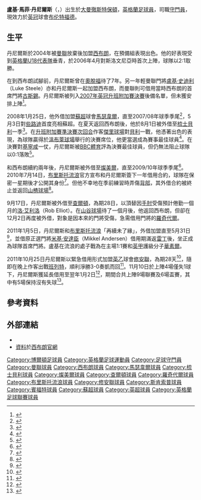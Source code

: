 {{noteTA|G1=足球|G2=SPL|G3=英超|G4=FAcup
|1=zh-hans:丹尼尔斯;zh-hk:丹尼斯;zh-tw:丹尼爾斯;
|2=zh-hans:库什察克; zh-hk:古斯錫;
}}
{{Infobox football biography 2
| playername     = 盧基·丹尼爾斯<br>''Luke Daniels''
| image          = [[File:Luke_Daniels.jpg|250px]] 
| image_size     = 250
| fullname       = Luke Matthew Daniels
| dateofbirth    = {{birth date and age|1988|1|5|df=y}}
| cityofbirth    = [[保頓|保頓]]
| countryofbirth = [[英格蘭|英格蘭]]
| height         = {{height|ft=6|in=4}} <!-- See Talk page for variations-->
| position       = [[門將|門將]]
| currentclub    = [[布伦特福德足球俱乐部|布伦特福德]]
| clubnumber     = 28
| youthyears1    = 1997–2004 |youthclubs1 = [[曼聯預備隊及青訓學院|曼聯]]
| youthyears2    = 2004–2006 |youthclubs2 = [[西布罗姆维奇足球俱乐部|西布朗]]
| years1         = 2004–2015 |clubs1 = [[西布罗姆维奇足球俱乐部|西布朗]]    |caps1 = 1  |goals1 = 0
| years2         = 2008      |clubs2 = → [[马瑟韦尔足球俱乐部|馬瑟韋爾]]  |caps2 = 2  |goals2 = 0
| years3         = 2008–2009 |clubs3 = → [[谢斯伯利足球俱乐部|梳士貝利]] |caps3 = 38 |goals3 = 0
| years4         = 2009–2010 |clubs4 = → [[特兰米尔流浪者足球俱乐部|燦美爾]] |caps4 = 37 |goals4 = 0
| years5         = 2010      |clubs5 = → [[查尔顿竞技足球俱乐部|查爾頓]]  |caps5 = 0  |goals5 = 0
| years6         = 2010      |clubs6 = → [[罗奇代尔足球俱乐部|羅奇代爾]]  |caps6 = 1  |goals6 = 0
| years7         = 2011      |clubs7 = → [[布里斯托流浪足球俱乐部|布里斯托流浪]]   |caps7 = 9  |goals7 = 0
| years8         = 2011–2012 |clubs8 = → [[绍森德足球俱乐部|修安聯]]  |caps8 = 9  |goals8 = 0
| years9         = 2015–2017 |clubs9 = [[斯坎索普联足球俱乐部|斯肯索普]] |caps9 = 101  |goals9 = 0
| years10        = 2017– |clubs10= [[布伦特福德足球俱乐部|布伦特福德]] |caps10 = 13  |goals10 = 0
| nationalyears1 = 2006–2007 |nationalteam1 = [[英格蘭19歲以下足球代表隊|英格蘭U19]] |nationalcaps1 = 2 |nationalgoals1 = 0
| pcupdate       = 22:28, 27 January 2015 (UTC)
| ntupdate       = 22:28, 27 January 2015 (UTC)
}}
'''盧基·馬菲·丹尼爾斯'''（{{lang-en|'''Luke Matthew Daniels'''}}，{{bd|1988年|1月5日|catidx=Daniels, Luke}}）出生於[[大曼徹斯特|大曼徹斯特]][[保頓|保頓]]，[[英格蘭|英格蘭]][[足球員|足球員]]，司職[[守門員|守門員]]，現效力於[[英冠|英冠]]球會[[布伦特福德足球俱乐部|布伦特福德]]。

==生平==
丹尼爾斯於2004年被[[曼徹斯特聯足球俱樂部|曼聯]]放棄後加盟[[西布罗姆维奇足球俱乐部|西布朗]]，在預備組表現出色。他的好表現受到[[英格蘭18歲以下足球代表隊|英格蘭U18代表隊]]垂青，於2006年4月對斯洛文尼亞時首次上陣，球隊以2:1取勝。

在到西布朗試腳前，丹尼爾斯曾在[[老特拉福德球场|奧脫福]]待了7年。另一年輕曼聯門將[[盧基·史迪利|盧基·史迪利]]（Luke Steele）亦和丹尼爾斯一起加盟西布朗，而曼聯則可借用當時西布朗的首席門將[[湯馬士·古斯錫|古斯錫]]。丹尼爾斯被列入[[2006年至2007年英格蘭足球冠軍聯賽#2006－2007年球季結果|2007年英冠升班附加賽決賽]]後備名單，但未獲安排上陣<ref>{{cite news |last=Fletcher |first=Paul |title=Derby 1–0 West Brom |url=http://news.bbc.co.uk/sport2/hi/football/eng_div_1/6689971.stm |publisher=''[[BBC_Sport|BBC Sport]]'' |date=28 May 2007 |accessdate=24 May 2009 |archive-date=2018-05-21 |archive-url=https://web.archive.org/web/20180521013841/http://news.bbc.co.uk/sport2/hi/football/eng_div_1/6689971.stm |dead-url=no }}</ref>。

2008年1月25日，他外借加盟[[蘇超|蘇超]]球會[[马瑟韦尔足球俱乐部|馬瑟韋爾]]，直至2007/08年球季季尾<ref>{{cite news |title=West Brom goalkeeper joins Well |url=http://news.bbc.co.uk/sport1/hi/football/teams/m/motherwell/7209163.stm |publisher=''[[BBC_Sport|BBC Sport]]'' |date=25 January 2008 |accessdate=25 January 2008 |archive-date=2008-01-28 |archive-url=https://web.archive.org/web/20080128181546/http://news.bbc.co.uk/sport1/hi/football/teams/m/motherwell/7209163.stm |dead-url=no }}</ref>，5月3日對[[凯尔特人足球俱乐部|些路迪]]首度亮相蘇超。在夏天返回西布朗後，他於8月1日被外借至[[谢斯伯利足球俱乐部|梳士貝利]]一季<ref>{{cite news |title=Shrews move for Daniels |url=http://www.skysports.com/story/0,19528,12875_3895406,00.html |publisher=''Sky Sports'' |date=1 August 2008 |accessdate=1 August 2008 |archive-date=2016-03-03 |archive-url=https://web.archive.org/web/20160303200900/http://www.skysports.com/story/0,19528,12875_3895406,00.html |dead-url=no }}</ref>。在[[2008年至2009年英格蘭足球乙級聯賽#附加賽|升班附加賽準決賽次回合]]作客[[傑里球場|傑里球場]]對[[貝里足球俱樂部|貝利]]一戰，他憑著出色的表現，為球隊贏得於[[溫布萊球場|溫布萊球場]]舉行的決賽席位，他更當選成為賽事最佳球員<ref>{{cite news |title=Daniels sends Shrews to Wembley |url=http://www.skysports.com/football/match_report/0,19764,11065_3144128,00.html |publisher=''Sky Sports'' |date=10 May 2009 |accessdate=10 May 2009 |archive-date=2009-07-14 |archive-url=https://web.archive.org/web/20090714060919/http://www.skysports.com/football/match_report/0,19764,11065_3144128,00.html |dead-url=no }}</ref>。在決賽對[[吉林汉姆足球俱乐部|基寧咸]]一仗，丹尼爾斯被[[BBC|BBC體育]]評為決賽最佳球員，但仍無法阻止球隊以0:1落敗<ref>{{cite news |title=Gillingham 1–0 Shrewsbury |url=http://news.bbc.co.uk/sport1/hi/football/eng_div_3/8048284.stm |publisher=''[[BBC_Sport|BBC Sport]]'' |date=24 May 2009 |accessdate=24 May 2009 |archive-date=2009-05-25 |archive-url=https://web.archive.org/web/20090525150909/http://news.bbc.co.uk/sport1/hi/football/eng_div_3/8048284.stm |dead-url=no }}</ref>。

和西布朗續約兩年後，丹尼爾斯被外借至[[特兰米尔流浪者足球俱乐部|燦美爾]]，直至2009/10年球季季尾<ref>{{cite news |title=Keeper Daniels loaned to Tranmere |url=http://news.bbc.co.uk/sport1/hi/football/teams/t/tranmere_rovers/8160727.stm |publisher=''[[BBC_Sport|BBC Sport]]'' |date=21 July 2009 |accessdate=27 August 2009 }}</ref>。2010年7月14日，[[布里斯托流浪足球俱乐部|布里斯托流浪]]官方宣布和丹尼爾斯簽下一年借用合約，球隊在保密一星期後才公開其身份<ref>{{cite news |title=Luke Daniels joins Rovers on loan |url=http://www.bristolrovers.co.uk/page/LatestNews/0,,10328~2092271,00.html |publisher=Bristol Rovers website |date=8 July 2010 |accessdate=14 July 2010 |deadurl=yes |archiveurl=https://web.archive.org/web/20100717032557/http://www.bristolrovers.co.uk/page/LatestNews/0,,10328~2092271,00.html |archivedate=2010年7月17日 |df= }}</ref>。但他不幸地在季前練習時弄傷[[背部|背部]]，其外借合約被終止並返回[[山楂球場|山楂球場]]<ref>{{cite news |title=Daniels loan deal being cancelled |url=http://www.bristolrovers.co.uk/page/LatestNews/0,,10328~2108630,00.html |publisher=[[布里斯托流浪足球俱乐部|''bristolrovers.co.uk'']] |date=2 August 2010 |accessdate=2 August 2010 |deadurl=yes |archiveurl=https://web.archive.org/web/20100803152029/http://www.bristolrovers.co.uk/page/LatestNews/0,,10328~2108630,00.html |archivedate=2010年8月3日 |df= }}</ref>。

9月17日，丹尼爾斯被外借至[[查尔顿竞技足球俱乐部|查爾頓]]，為期28日，以頂替因[[肘|手肘]]受傷預計倦勤一個月的[[洛·艾利洛|洛·艾利洛]]（Rob Elliot）。在[[山谷球場|山谷球場]]待了一個月後，他返回西布朗，但卻在12月2日再度被外借，對象是因本來的門將受傷，急需借用門將的[[罗奇代尔足球俱乐部|羅奇代爾]]。

2011年1月5日，丹尼爾斯和[[布里斯托流浪足球俱乐部|布里斯托流浪]]「再續未了緣」，外借加盟直至5月31日<ref>{{cite news |title=Luke Returns |url=http://www.bristolrovers.co.uk/page/LatestNews/0,,10328~2259089,00.html |publisher=[[布里斯托流浪足球俱乐部|''bristolrovers.co.uk'']] |date=5 January 2010 |accessdate=5 January 2010 |deadurl=yes |archiveurl=https://web.archive.org/web/20110107035944/http://www.bristolrovers.co.uk/page/LatestNews/0,,10328~2259089,00.html |archivedate=2011年1月7日 }}</ref>，並借原正選門將[[米基·安達臣|米基·安達臣]]（Mikkel Andersen）借用期滿返[[雷丁足球俱乐部|雷丁]]後，坐正成為球隊首席門將。盧基在流浪的處子戰為在主場1:1賽和[[英甲|英甲]]護級分子[[沃尔索尔足球俱乐部|華素爾]]。

2011年10月25日丹尼爾斯以緊急借用形式加盟[[英乙|英乙]]球會[[绍森德足球俱乐部|修安聯]]，為期28天<ref>{{cite news |language=en |url=http://news.bbc.co.uk/sport2/hi/football/15443775.stm |title=Southend United sign West Brom's Luke Daniels |publisher=''[[BBC_Sport|BBC Sport]]'' |date=2011-10-25 |accessdate=2011-10-26 |archive-date=2011-11-05 |archive-url=https://web.archive.org/web/20111105200018/http://news.bbc.co.uk/sport2/hi/football/15443775.stm |dead-url=no }}</ref>，隨即在晚上作客出戰[[巴尼特足球俱乐部|班列特]]，順利淨勝3-0奏凱而回<ref>{{cite news |language=en |url=http://news.bbc.co.uk/sport2/hi/football/15346334.stm |title=Barnet 0-3 Southend |publisher=''[[BBC_Sport|BBC Sport]]'' |date=2011-10-25 |accessdate=2011-10-26 |archive-date=2011-12-04 |archive-url=https://web.archive.org/web/20111204070950/http://news.bbc.co.uk/sport2/hi/football/15346334.stm |dead-url=no }}</ref>。11月10日於上陣4場僅失1球下，丹尼爾斯獲延長借用至翌年1月2日<ref>{{cite news |language=en |url=http://news.bbc.co.uk/sport2/hi/football/15663362.stm |title=Southend United retain WBA keeper Luke Daniels |publisher=''[[BBC_Sport|BBC Sport]]'' |date=2011-11-10 |accessdate=2011-11-11 |archive-date=2011-12-14 |archive-url=https://web.archive.org/web/20111214215243/http://news.bbc.co.uk/sport2/hi/football/15663362.stm |dead-url=no }}</ref>，期間合共上陣9場聯賽及6場盃賽，其中有5場保持沒有失球<ref>{{cite news |language=en |url=http://www.southendunited.co.uk/page/NewsDetail/0,,10444~2564464,00.html |title=DANIELS RETURNS TO WEST BROM |publisher=[[绍森德足球俱乐部|''southendunited.co.uk'']] |date=2012-01-03 |accessdate=2012-03-03 |deadurl=yes |archiveurl=https://web.archive.org/web/20120213015430/http://www.southendunited.co.uk/page/NewsDetail/0,,10444~2564464,00.html |archivedate=2012年2月13日 |df= }}</ref>。

==參考資料==
{{reflist}}

==外部連結==
*{{soccerbase|id=44154|name=Luke Daniels}}
*[https://web.archive.org/web/20081228191849/http://www.wba.premiumtv.co.uk/page/ProfilesDetail/0,,10366~36872,00.html 資料]於[http://www.wba.co.uk 西布朗官網] {{Wayback|url=http://www.wba.co.uk/ |date=20131015031832 }}

{{賓福特球員名單}}

{{DEFAULTSORT:Daniels, Luke}}
[[Category:博爾頓足球員|Category:博爾頓足球員]]
[[Category:英格蘭足球運動員|Category:英格蘭足球運動員]]
[[Category:足球守門員|Category:足球守門員]]
[[Category:曼聯球員|Category:曼聯球員]]
[[Category:西布朗球員|Category:西布朗球員]]
[[Category:馬瑟韋爾球員|Category:馬瑟韋爾球員]]
[[Category:梳士貝利球員|Category:梳士貝利球員]]
[[Category:燦美爾球員|Category:燦美爾球員]]
[[Category:查爾頓球員|Category:查爾頓球員]]
[[Category:羅奇代爾球員|Category:羅奇代爾球員]]
[[Category:布里斯托流浪球員|Category:布里斯托流浪球員]]
[[Category:修安聯球員|Category:修安聯球員]]
[[Category:斯肯索普球員|Category:斯肯索普球員]]
[[Category:賓福特球員|Category:賓福特球員]]
[[Category:蘇超球員|Category:蘇超球員]]
[[Category:英超球員|Category:英超球員]]
[[Category:英格蘭足球聯賽球員|Category:英格蘭足球聯賽球員]]